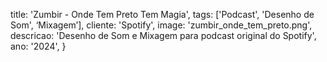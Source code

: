   title: 'Zumbir - Onde Tem Preto Tem Magia',
  tags: ['Podcast', 'Desenho de Som',  ‘Mixagem’],
  cliente: 'Spotify',
  image: 'zumbir_onde_tem_preto.png',
  descricao: 'Desenho de Som e Mixagem para podcast original do Spotify',
  ano: '2024',
}

# 
